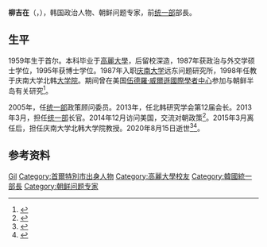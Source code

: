 {{Infobox officeholder
| 姓名     = 柳吉在
| 图像     = KOCIS_Korea_KGF_2013_03_(10957100155).jpg
| 图像说明 = 2013年
| 性别     = 男
| 原名     = 류길재
| 职务1    = {{ROK}}第37任[[统一部|统一部]]部長
| 总统1    = [[朴槿惠|朴槿惠]]
| 前任1    = [[柳佑益|柳佑益]]
| 继任1    = 洪容杓
| 就任日期1= 2013年3月11日
| 卸任日期1= 2015年3月13日
| 出生日期 = 1959年1月15日
| 出生地点 = {{ROK-1948|short=yes}}[[首爾特別市|首爾特別市]]
| 逝世日期 = {{death date and age|2020|8|15|1959|1|15|df=y}}
| 逝世地点 = {{KOR}}[[首尔特别市|首尔特别市]]
| 國籍     = {{ROK}}
| 母校     = [[高麗大學|高麗大學]]
| 学历     = [[博士|博士]]
| 职业     = [[政治人物|政治人物]]
| 政党     = [[無黨派|無黨派]]
}}
'''柳吉在'''（{{kor|柳吉在|류길재|Ryu Gil-jae}}，{{bd|1959年|1月15日|2020年|8月15日|catIdx=Ryu}}），韩国政治人物、朝鲜问题专家，前[[统一部|统一部]]部長。

==生平==
1959年生于首尔。本科毕业于[[高麗大學|高麗大學]]，后留校深造，1987年获政治与外交学硕士学位，1995年获博士学位。1987年入职[[庆南大学|庆南大学]]远东问题研究所，1998年任教于庆南大学北韩[[大学院|大学院]]。期间曾在美国[[伍德羅·威爾遜國際學者中心|伍德羅·威爾遜國際學者中心]]参加与朝鲜半岛有关研究<ref>{{cite web |title=류길재 전 통일부 장관 별세…박근혜 정부 '통일대박론' 총괄 |url=https://news.joins.com/article/23849593 |publisher=중앙일보 |language=ko |date=2020-08-15 |access-date=2020-08-16 |archive-date=2020-10-31 |archive-url=https://web.archive.org/web/20201031111236/https://news.joins.com/article/23849593 |dead-url=no }}</ref>。

2005年，任[[统一部|统一部]]政策顾问委员。2013年，任北韩研究学会第12届会长。2013年3月，担任[[统一部|统一部]]长官。2014年12月访问美国，交流对朝政策<ref>{{cite web |title=韩国统一部长官柳吉在启程访美 交流对朝政策 |url=http://www.chinanews.com/gj/2014/12-08/6854437.shtml |publisher=中国新闻网 |language=zh |date=2014-12-08}}</ref>。2015年3月离任后，担任庆南大学北韩大学院教授。2020年8月15日逝世<ref>{{cite web |title=[부고]류길재 전 통일부장관 별세 |url=https://www.donga.com/news/People/article/all/20200815/102503281/1 |publisher=[[東亞日報|동아일보]] |language=ko |date=2020-08-15 |access-date=2020-08-16 |archive-date=2021-03-03 |archive-url=https://web.archive.org/web/20210303050450/https://www.donga.com/news/People/article/all/20200815/102503281/1 |dead-url=no }}</ref><ref>{{cite web |title=류길재 전 통일부 장관 별세…합리적 보수주의자 평가 |url=https://www.yna.co.kr/view/AKR20200815033800504 |publisher=연합뉴스 |language=ko |date=2020-08-15 |access-date=2020-08-16 |archive-date=2021-02-15 |archive-url=https://web.archive.org/web/20210215004159/https://www.yna.co.kr/view/AKR20200815033800504 |dead-url=no }}</ref>。

==参考资料==
{{Reflist}}
{{Authority control}}
{{DEFAULTSORT:Ryu, Gil-jae}}
[[Category:柳姓|Gil]]
[[Category:首爾特別市出身人物|Category:首爾特別市出身人物]]
[[Category:高麗大學校友|Category:高麗大學校友]]
[[Category:韓國統一部長|Category:韓國統一部長]]
[[Category:朝鲜问题专家|Category:朝鲜问题专家]]